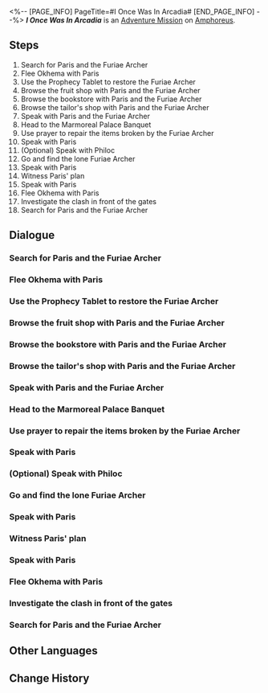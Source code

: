 <%-- [PAGE_INFO]
PageTitle=#I Once Was In Arcadia#
[END_PAGE_INFO] --%>
{{Stub|Dialogue.}}
{{Mission Infobox
|id            = 2040203
|title         = 
|image         = <!--Mission I Once Was In Arcadia.png-->
|type          = Adventure
|event_name    = 
|chapter       = 
|requirements  = {{subst:void|<!--Unknown: {"Type":"Manual"}-->}}
|summary       = <!--official mission summary from Fate's Atlas-->
|characters    = ????; Aglaea; Calpe at the Bookstore; Chartonus; Concerned Citizen; Displeased Citizen; Friendly Citizens; Friendly People; Furiae Archer; Mem; Metanella of the Fruit Stall; Oenone; Outraged Citizens; Paris; Philoc; Scared Citizen; Trailblazer
|startLocation = [[Amphoreus]] - [["Eternal Holy City" Okhema]]
|world         = Amphoreus
|area          = "Eternal Holy City" Okhema
|prev          = 
|next          = 
|rewards       = Trailblaze EXP*450; Stellar Jade*50; Traveler's Guide*6; Refined Aether*6; Lost Crystal*6; Celestial Ambrosia*200; Credit*90,000
}}
'''''I Once Was In Arcadia''''' is an [[Adventure Mission]] on [[Amphoreus]].

==Steps==
# Search for Paris and the Furiae Archer
# Flee Okhema with Paris
# Use the Prophecy Tablet to restore the Furiae Archer
# Browse the fruit shop with Paris and the Furiae Archer
# Browse the bookstore with Paris and the Furiae Archer
# Browse the tailor's shop with Paris and the Furiae Archer
# Speak with Paris and the Furiae Archer
# Head to the Marmoreal Palace Banquet
# Use prayer to repair the items broken by the Furiae Archer
# Speak with Paris
# (Optional) Speak with Philoc
# Go and find the lone Furiae Archer
# Speak with Paris
# Witness Paris' plan
# Speak with Paris
# Flee Okhema with Paris
# Investigate the clash in front of the gates
# Search for Paris and the Furiae Archer

<!--
==Gameplay Notes==

--><!--
==Trial Character==

-->
==Dialogue==
{{Stub Dialogue}}
===Search for Paris and the Furiae Archer{{subst:void|<!--204020301-->}}===
{{Mission Description|type=adventure|location="Eternal Holy City" Okhema|The stage of this memory has transitioned from under Strife's blade to beneath Worldbearing's seat. The threat and disaster have subsided for now, and maybe you will even be able to immerse yourself in a slightly less heavy story. But you must be aware that any play that begins with slaughter and suffering often meets a similar end... Whatever the case, it would be best to find the protagonist of this story first.<br />"Human, what is it you wish to gain from them?"}}
{{Dialogue Start}}
:{{tx}}
{{Dialogue End}}

===Flee Okhema with Paris{{subst:void|<!--204020321-->}}===
{{Mission Description|type=adventure|location="Eternal Holy City" Okhema|update|Romance is seemingly powerless in the face of strife. Its brittle thread is unable to protect anything. This thread can still glow faintly in the darkness. Even if it is broken and withered, people can still appreciate its lingering beauty... Tell me, when that broken thread breaks, do you think it reflects on the beauty of its own end?<br />"People regard victory in the pursuit of love as glory and failure as shame. People can do all sorts of strange things in order to achieve this victory."}}
{{Dialogue Start}}
:{{tx}}
{{Dialogue End}}

===Use the Prophecy Tablet to restore the Furiae Archer{{subst:void|<!--204020304-->}}===
{{Mission Description|type=adventure|location="Eternal Holy City" Okhema|update|The stage of this memory has transitioned from under Strife's blade to beneath Worldbearing's seat. The threat and disaster have subsided for now, and maybe you might even be able to immerse yourself in a slightly less heavy story. But you must be aware that any play that begins with slaughter and suffering often meets a similar end... The actor has now fallen. Now it's the moment to use your invincible power of time! By the way, there was someone just like you in the past who lent a helping hand in this story, and you have simply taken their place in this memory... Who were they? That doesn't matter. Let's just call them fate.<br />"If this is what you desire, then I shall fuse you together and allow you to become one."}}
{{Dialogue Start}}
:{{tx}}
{{Dialogue End}}

===Browse the fruit shop with Paris and the Furiae Archer{{subst:void|<!--204020306-->}}===
{{Mission Description|type=adventure|location="Eternal Holy City" Okhema|update|The stage of this memory has transitioned from under Strife's blade to beneath Worldbearing's seat. The threat and disaster have subsided for now, and maybe you might even be able to immerse yourself in a slightly less heavy story. But you must be aware that any play that begins with slaughter and suffering often meets a similar end... Shopping &mdash; it is a wonderful way to increase intimacy in any world or time.<br />"It is shameful to accept a lover too quickly. One must take their time &mdash; as time is often the best test."}}
{{Dialogue Start}}
:{{tx}}
{{Dialogue End}}

===Browse the bookstore with Paris and the Furiae Archer{{subst:void|<!--204020307-->}}===
{{Dialogue Start}}
:{{tx}}
{{Dialogue End}}

===Browse the tailor's shop with Paris and the Furiae Archer{{subst:void|<!--204020308-->}}===
{{Dialogue Start}}
:{{tx}}
{{Dialogue End}}

===Speak with Paris and the Furiae Archer{{subst:void|<!--204020309-->}}===
{{Dialogue Start}}
:{{tx}}
{{Dialogue End}}

===Head to the Marmoreal Palace Banquet{{subst:void|<!--204020310-->}}===
{{Mission Description|type=adventure|location="Eternal Holy City" Okhema|update|Living in this unfamiliar city, the master of this memory is experiencing new feelings and changes within themself. There are many things here that she has never seen before, just like this banquet at the Marmoreal Palace... To the Kremnoans, Phagousa is nothing worth singing about. They may simply throw them a passing mention when they indulge in heavy drinking.<br />Sometimes play interludes are used to represent the passage of time. Some playwrights criticize this approach, saying that time, location, and characters should be unified in order for spectators to resonate with the scene... But this is very difficult.}}
{{Dialogue Start}}
:{{tx}}
{{Dialogue End}}

===Use prayer to repair the items broken by the Furiae Archer{{subst:void|<!--204020313-->}}===
{{Mission Description|type=adventure|location="Eternal Holy City" Okhema|update|Living in this unfamiliar city, the master of this memory is experiencing new feelings and changes within themself. There are many things here that she has never seen before, just like this banquet at the Marmoreal Palace... To the Kremnoans, Phagousa is nothing worth singing about. They may simply throw them a passing mention when they indulge in heavy drinking.<br />It seems that the dance of Strife cannot fully express its grace at a banquet of the ocean. When prejudice and fear rage like giant waves, no blade or shield can hold them back. The only assistance that you and Paris can offer is to prevent her little boat from being overturned so soon.}}
{{Dialogue Start}}
:{{tx}}
{{Dialogue End}}

===Speak with Paris{{subst:void|<!--204020315-->}}===
{{Dialogue Start}}
:{{tx}}
{{Dialogue End}}

===(Optional) Speak with Philoc{{subst:void|<!--204020326-->}}===
{{Dialogue Start}}
:{{tx}}
{{Dialogue End}}

===Go and find the lone Furiae Archer{{subst:void|<!--204020316-->}}===
{{Mission Description|type=adventure|location="Eternal Holy City" Okhema|update|Living in this unfamiliar city, the master of this memory is experiencing new feelings and changes within themself. There are many things here that she has never seen before, just like this banquet at the Marmoreal Palace... To the Kremnoans, Phagousa is nothing worth singing about. They may simply throw them a passing mention when they indulge in heavy drinking.<br />It seems that the dance of Strife cannot fully express its grace at a banquet of the ocean. When prejudice and fear rage like giant waves, no blade or shield can hold them back. The only assistance that you and Paris can offer is to prevent her little boat from being overturned so soon.<br />"It is shameful to accept a lover too quickly. One must take their time &mdash; as time is often the best test."}}
{{Dialogue Start}}
:{{tx}}
{{Dialogue End}}

===Speak with Paris{{subst:void|<!--204020317-->}}===
{{Mission Description|type=adventure|location="Eternal Holy City" Okhema|update|Unbound, the spectators leap through time: Skipping past how it was that she suppressed the concerns in her heart, how she wore down the cold stares of those around her and how she won the acceptance of her former enemies. She has done so much to finally become a true subject of Okhema, as opposed to a guest or an enemy... But is this truly what she wants to do?<br />Is she not the same as you, being blindly led along by fate towards her mission?<br />Sometimes play interludes are used to represent the passage of time. Some playwrights criticize this approach, saying that time, location, and characters should be unified in order for spectators to resonate with the scene... But this is very difficult.}}
{{Dialogue Start}}
:{{tx}}
{{Dialogue End}}

===Witness Paris' plan{{subst:void|<!--204020319-->}}===
{{Mission Description|type=adventure|location="Eternal Holy City" Okhema|update|Unbound, the spectators leap through time: Skipping past how it was that she suppressed the concerns in her heart, how she wore down the cold stares of those around her and how she won the acceptance of her former enemies. She has done so much to finally become a true subject of Okhema, as opposed to a guest or an enemy... The person that gave her this mission, was it this person that seems to love her? Or are they both simply bound by their own cocoons?<br />"What we seek is not only the good, it is also the permanent. What love seeks is to have something good forever."}}
{{Dialogue Start}}
:{{tx}}
{{Dialogue End}}

===Speak with Paris{{subst:void|<!--204020320-->}}===
{{Mission Description|type=adventure|location="Eternal Holy City" Okhema|update|Romance is seemingly powerless in the face of strife. Its brittle thread is unable to protect anything. This thread can still glow faintly in the darkness. Even if it is broken and withered, people can still appreciate its lingering beauty... Of course, to the one that appreciates this beauty, the thoughts of the thread are of no consequence at all.<br />"People always have a clear idea of what it is that they want in their hearts, but they are never able to say it out loud. They simply predict what each other hopes to receive and ends up speaking in riddles."}}
{{Dialogue Start}}
:{{tx}}
{{Dialogue End}}

===Flee Okhema with Paris{{subst:void|<!--204020322-->}}===
{{Mission Description|type=adventure|location="Eternal Holy City" Okhema|update|Romance is seemingly powerless in the face of strife. Its brittle thread is unable to protect anything. This thread can still glow faintly in the darkness. Even if it is broken and withered, people can still appreciate its lingering beauty... Tell me, when that broken thread breaks, do you think it reflects on the beauty of its own end?<br />"People regard victory in the pursuit of love as glory and failure as shame. People can do all sorts of strange things in order to achieve this victory."}}
{{Dialogue Start}}
:{{tx}}
{{Dialogue End}}

===Investigate the clash in front of the gates{{subst:void|<!--204020323-->}}===
{{Mission Description|type=adventure|location="Eternal Holy City" Okhema|update|Romance is seemingly powerless in the face of strife. Its brittle thread is unable to protect anything. This thread can still glow faintly in the darkness. Even if it is broken and withered, people can still appreciate its lingering beauty... Perhaps there isn't even anyone present to appreciate the beauty of an ending. This is all just the imagination of the thread itself as it breaks. Perhaps this is all just their attempt to cover up a loss that never had any romance to speak of in the first place.<br />"Whether something is beautiful or ugly is decided in how an action is carried out. No action is beautiful or ugly in itself. If the methods of this action are beautiful, then the action itself is beautiful. If the methods of this action are ugly, then the action itself is ugly."}}
{{Dialogue Start}}
:{{tx}}
{{Dialogue End}}

===Search for Paris and the Furiae Archer{{subst:void|<!--204020303-->}}===
{{Mission Description|type=adventure|location="Eternal Holy City" Okhema|update|The stage of this memory has transitioned from under Strife's blade to beneath Worldbearing's seat. The threat and disaster have subsided for now, and maybe you will even be able to immerse yourself in a slightly less heavy story. But you must be aware that any play that begins with slaughter and suffering often meets a similar end... Whatever the case, it would be best to find the protagonist of this story first.<br />"Human, what is it you wish to gain from them?"}}
{{Dialogue Start}}
:{{tx}}
{{Dialogue End}}

==Other Languages==
{{Other Languages
|en   = I Once Was In Arcadia
|zhs  = 我曾在阿卡迪亚
|zht  = 我曾在阿卡迪亞
|ja   = かつて、アーカディアの地に
|ko   = 아르카디아에 나는 있었다
|es   = Una vez, en Arcadia...
|fr   = Un jour, en Arcadie...
|ru   = Однажды в Аркадии
|th   = ฉันเคยอยู่ที่ Arcadia
|vi   = Tôi Từng Ở Arcadia
|de   = Ich war einmal in Arcadia
|id   = Aku Pernah Berada di Arcadia
|pt   = Eu Já Estive em Arcadia
}}

==Change History==
{{Change History|3.0}}
